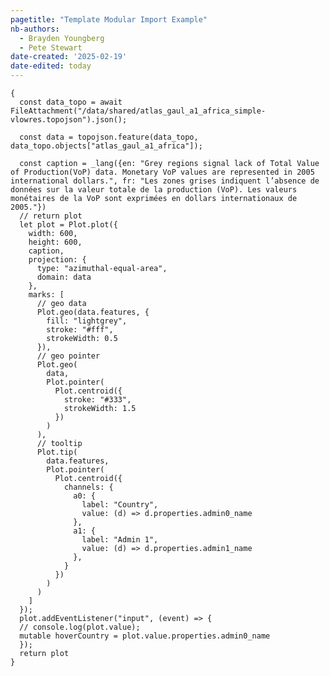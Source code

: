 ```yaml
---
pagetitle: "Template Modular Import Example"
nb-authors: 
  - Brayden Youngberg
  - Pete Stewart
date-created: '2025-02-19'
date-edited: today
---
```



```ojs

{
  const data_topo = await FileAttachment("/data/shared/atlas_gaul_a1_africa_simple-vlowres.topojson").json();

  const data = topojson.feature(data_topo, data_topo.objects["atlas_gaul_a1_africa"]);

  const caption = _lang({en: "Grey regions signal lack of Total Value of Production(VoP) data. Monetary VoP values are represented in 2005 international dollars.", fr: "Les zones grises indiquent l’absence de données sur la valeur totale de la production (VoP). Les valeurs monétaires de la VoP sont exprimées en dollars internationaux de 2005."})
  // return plot
  let plot = Plot.plot({
    width: 600,
    height: 600,
    caption,
    projection: {
      type: "azimuthal-equal-area",
      domain: data
    },
    marks: [
      // geo data
      Plot.geo(data.features, {
        fill: "lightgrey",
        stroke: "#fff",
        strokeWidth: 0.5
      }),
      // geo pointer
      Plot.geo(
        data,
        Plot.pointer(
          Plot.centroid({
            stroke: "#333",
            strokeWidth: 1.5
          })
        )
      ),
      // tooltip
      Plot.tip(
        data.features,
        Plot.pointer(
          Plot.centroid({
            channels: {
              a0: {
                label: "Country",
                value: (d) => d.properties.admin0_name
              },
              a1: {
                label: "Admin 1", 
                value: (d) => d.properties.admin1_name
              },
            }
          })
        )
      )
    ]
  });
  plot.addEventListener("input", (event) => {
  // console.log(plot.value);
  mutable hoverCountry = plot.value.properties.admin0_name
  });
  return plot
}
```